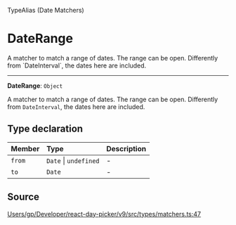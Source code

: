 <SectionTitle>TypeAlias (Date Matchers)</SectionTitle>

# DateRange

<Description>
A matcher to match a range of dates. The range can be open. Differently from
`DateInterval`, the dates here are included.
</Description>

---

<a id="undefined" name="undefined"></a>

<SignatureMemberIdentifier>**DateRange**: `Object`</SignatureMemberIdentifier>

A matcher to match a range of dates. The range can be open. Differently from
`DateInterval`, the dates here are included.

## Type declaration

| Member | Type | Description |
| :------ | :------ | :------ |
| `from` | `Date` \| `undefined` | - |
| `to` | `Date` | - |

## Source

[Users/gp/Developer/react-day-picker/v9/src/types/matchers.ts:47](https://github.com/gpbl/react-day-picker/blob/next/src/types/matchers.ts#L47)
